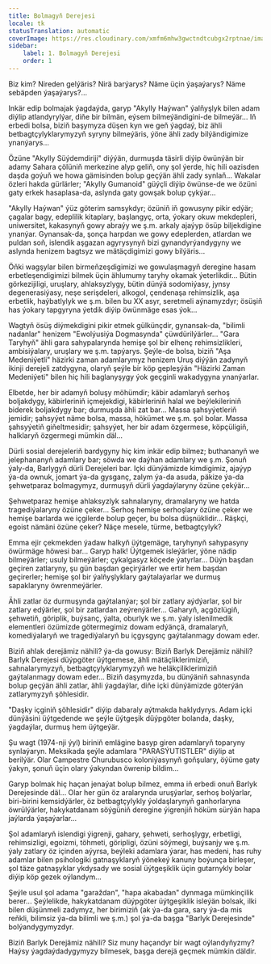 ```yaml
---
title: Bolmagyň Derejesi
locale: tk
statusTranslation: automatic
coverImage: https://res.cloudinary.com/xmfm6mhw3gwctndtcubgx2rptnae/image/upload/v1740468922/small_cover_tratado_de_psicologia_revolucionaria_a4c0dca4e0.webp
sidebar:
    label: 1. Bolmagyň Derejesi
    order: 1
---
```

Biz kim? Nireden gelýäris? Nirä barýarys? Näme üçin ýaşaýarys? Näme sebäpden ýaşaýarys?...

Inkär edip bolmajak ýagdaýda, garyp "Akylly Haýwan" ýalňyşlyk bilen adam diýlip atlandyrylýar, diňe bir bilmän, eýsem bilmeýändigini-de bilmeýär... Iň erbedi bolsa, biziň başymyza düşen kyn we geň ýagdaý, biz ähli betbagtçylyklarymyzyň syryny bilmeýäris, ýöne ähli zady bilýändigimize ynanýarys...

Özüne "Akylly Süýdemdiriji" diýýän, durmuşda täsirli diýip öwünýän bir adamy Sahara çölüniň merkezine alyp geliň, ony şol ýerde, hiç hili oazisden daşda goýuň we howa gämisinden bolup geçýän ähli zady synlaň... Wakalar özleri hakda gürlärler; "Akylly Gumanoid" güýçli diýip öwünse-de we özüni gaty erkek hasaplasa-da, aslynda gaty gowşak bolup çykýar...

"Akylly Haýwan" ýüz göterim samsykdyr; özüniň iň gowusyny pikir edýär; çagalar bagy, edeplilik kitaplary, başlangyç, orta, ýokary okuw mekdepleri, uniwersitet, kakasynyň gowy abraýy we ş.m. arkaly ajaýyp ösüp biljekdigine ynanýar. Gynansak-da, şonça harpdan we gowy edeplerden, atlardan we puldan soň, islendik aşgazan agyrysynyň bizi gynandyrýandygyny we aslynda henizem bagtsyz we mätäçdigimizi gowy bilýäris...

Öňki wagşylar bilen birmeňzeşdigimizi we gowulaşmagyň deregine hasam erbetleşendigimizi bilmek üçin ählumumy taryhy okamak ýeterlikdir... Bütin görkezijiligi, uruşlary, ahlaksyzlygy, bütin dünýä sodomiýasy, jynsy degenerasiýasy, neşe serişdeleri, alkogol, çendenaşa rehimsizlik, aşa erbetlik, haýbatlylyk we ş.m. bilen bu XX asyr, seretmeli aýnamyzdyr; ösüşiň has ýokary tapgyryna ýetdik diýip öwünmäge esas ýok...

Wagtyň ösüş diýmekdigini pikir etmek gülkünçdir, gynansak-da, "bilimli nadanlar" henizem "Ewolýusiýa Dogmasynda" çüwdürilýärler... "Gara Taryhyň" ähli gara sahypalarynda hemişe şol bir elhenç rehimsizlikleri, ambisiýalary, uruşlary we ş.m. tapýarys. Şeýle-de bolsa, biziň "Aşa Medeniýetli" häzirki zaman adamlarymyz henizem Uruş diýýän zadynyň ikinji derejeli zatdygyna, olaryň şeýle bir köp gepleşýän "Häzirki Zaman Medeniýeti" bilen hiç hili baglanyşygy ýok geçginli wakadygyna ynanýarlar.

Elbetde, her bir adamyň boluşy möhümdir; käbir adamlaryň serhoş boljakdygy, käbirleriniň içmejekdigi, käbirleriniň halal we beýlekileriniň biderek boljakdygy bar; durmuşda ähli zat bar... Massa şahsyýetleriň jemidir; şahsyýet näme bolsa, massa, hökümet we ş.m. şol bolar. Massa şahsyýetiň giňeltmesidir; şahsyýet, her bir adam özgermese, köpçüligiň, halklaryň özgermegi mümkin däl...

Dürli sosial derejeleriň bardygyny hiç kim inkär edip bilmez; buthananyň we jelephananyň adamlary bar; söwda we daýhan adamlary we ş.m. Şonuň ýaly-da, Barlygyň dürli Derejeleri bar. Içki dünýämizde kimdigimiz, ajaýyp ýa-da ownuk, jomart ýa-da gysganç, zalym ýa-da asuda, päkize ýa-da şehwetparaz bolmagymyz, durmuşyň dürli ýagdaýlaryny özüne çekýär...

Şehwetparaz hemişe ahlaksyzlyk sahnalaryny, dramalaryny we hatda tragediýalaryny özüne çeker... Serhoş hemişe serhoşlary özüne çeker we hemişe barlarda we içgilerde bolup geçer, bu bolsa düşnüklidir... Räşkçi, egoist nämäni özüne çeker? Näçe mesele, türme, betbagtçylyk?

Emma ejir çekmekden ýadaw halkyň üýtgemäge, taryhynyň sahypasyny öwürmäge höwesi bar... Garyp halk! Üýtgemek isleýärler, ýöne nädip bilmeýärler; usuly bilmeýärler; çykalgasyz köçede ýatyrlar... Düýn başdan geçiren zatlaryny, şu gün başdan geçirýärler we ertir hem başdan geçirerler; hemişe şol bir ýalňyşlyklary gaýtalaýarlar we durmuş sapaklaryny öwrenmeýärler.

Ähli zatlar öz durmuşynda gaýtalanýar; şol bir zatlary aýdýarlar, şol bir zatlary edýärler, şol bir zatlardan zeýrenýärler... Gaharyň, açgözlügiň, şehwetiň, göriplik, buýsanç, ýalta, oburlyk we ş.m. ýaly islenilmedik elementleri özümizde götermegimiz dowam edýänçä, dramalaryň, komediýalaryň we tragediýalaryň bu içgysgynç gaýtalanmagy dowam eder.

Biziň ahlak derejämiz nähili? ýa-da gowusy: Biziň Barlyk Derejämiz nähili? Barlyk Derejesi düýpgöter üýtgemese, ähli mätäçliklerimiziň, sahnalarymyzyň, betbagtçylyklarymyzyň we heläkçiliklerimiziň gaýtalanmagy dowam eder... Biziň daşymyzda, bu dünýäniň sahnasynda bolup geçýän ähli zatlar, ähli ýagdaýlar, diňe içki dünýämizde göterýän zatlarymyzyň şöhlesidir.

"Daşky içginiň şöhlesidir" diýip dabaraly aýtmakda haklydyrys. Adam içki dünýäsini üýtgedende we şeýle üýtgeşik düýpgöter bolanda, daşky, ýagdaýlar, durmuş hem üýtgeýär.

Şu wagt (1974-nji ýyl) biriniň emlägine basyp giren adamlaryň toparyny synlaýaryn. Meksikada şeýle adamlara "PARASÝUTISTLER" diýlip at berilýär. Olar Campestre Churubusco koloniýasynyň goňşulary, öýüme gaty ýakyn, şonuň üçin olary ýakyndan öwrenip bildim...

Garyp bolmak hiç haçan jenaýat bolup bilmez, emma iň erbedi onuň Barlyk Derejesinde däl... Olar her gün öz aralarynda uruşýarlar, serhoş bolýarlar, biri-birini kemsidýärler, öz betbagtçylykly ýoldaşlarynyň ganhorlaryna öwrülýärler, hakykatdanam söýgüniň deregine ýigrenjiň höküm sürýän hapa jaýlarda ýaşaýarlar...

Şol adamlaryň islendigi ýigrenji, gahary, şehweti, serhoşlygy, erbetligi, rehimsizligi, egoizmi, töhmeti, göripligi, özüni söýmegi, buýsanjy we ş.m. ýaly zatlary öz içinden aýyrsa, beýleki adamlara ýarar, has medeni, has ruhy adamlar bilen psihologiki gatnaşyklaryň ýönekeý kanuny boýunça birleşer, şol täze gatnaşyklar ykdysady we sosial üýtgeşiklik üçin gutarnykly bolar diýip köp gezek oýlandym...

Şeýle usul şol adama "garaždan", "hapa akabadan" dynmaga mümkinçilik berer... Şeýlelikde, hakykatdanam düýpgöter üýtgeşiklik isleýän bolsak, ilki bilen düşünmeli zadymyz, her birimiziň (ak ýa-da gara, sary ýa-da mis reňkli, bilimsiz ýa-da bilimli we ş.m.) şol ýa-da başga "Barlyk Derejesinde" bolýandygymyzdyr.

Biziň Barlyk Derejämiz nähili? Siz muny haçandyr bir wagt oýlandyňyzmy? Haýsy ýagdaýdadygymyzy bilmesek, başga derejä geçmek mümkin däldir.

